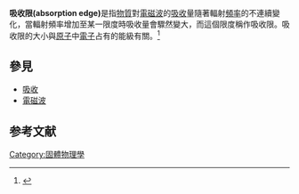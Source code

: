 '''吸收限(absorption edge)'''是指[[物質|物質]]對[[電磁波|電磁波]]的[[吸收|吸收]]量隨著輻射[[頻率|頻率]]的不連續變化，當輻射頻率增加至某一限度時吸收量會驟然變大，而這個限度稱作吸收限。吸收限的大小與[[原子|原子]]中[[電子|電子]]占有的能級有關。<ref> {{cite web|url=http://wordpedia.eb.com/tbol/article?i=090121|title="吸收限"|publisher=|accessdate=2008年4月16日}}{{dead link|date=2017年12月 |bot=InternetArchiveBot |fix-attempted=yes }}</ref>

==參見==
*[[吸收|吸收]]
*[[電磁波|電磁波]]

==参考文献==
<div class="references-small">
<references />
</div>
{{物理小作品}}
[[Category:固體物理學|Category:固體物理學]]